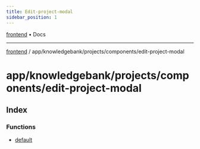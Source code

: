 ```yaml
---
title: Edit-project-modal
sidebar_position: 1
---
```


[frontend](./edit-project-modal/../../../../..) • Docs

***

[frontend](./edit-project-modal/../../../../..) / app/knowledgebank/projects/components/edit-project-modal

# app/knowledgebank/projects/components/edit-project-modal

## Index

### Functions

- [default](./edit-project-modal/functions/default)
